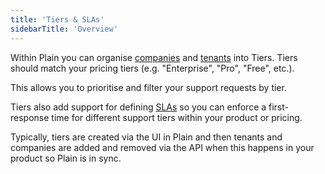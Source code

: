 ```yaml
---
title: 'Tiers & SLAs'
sidebarTitle: 'Overview'
---
```


Within Plain you can organise [companies](/company-support/) and [tenants](/tenant-support/) into Tiers. Tiers should match your pricing tiers (e.g. "Enterprise", "Pro", "Free", etc.).

This allows you to prioritise and filter your support requests by tier.

Tiers also add support for defining [SLAs](/tiers/) so you can enforce a first-response time for different support tiers within your product or pricing.

Typically, tiers are created via the UI in Plain and then tenants and companies are added and removed via the API when this happens in your product so Plain is in sync.